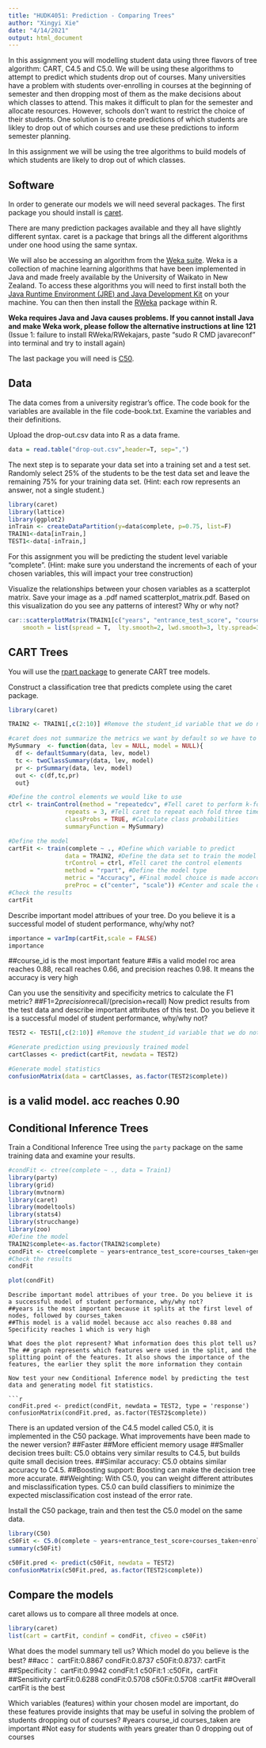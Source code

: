 ```yaml
---
title: "HUDK4051: Prediction - Comparing Trees"
author: "Xingyi Xie"
date: "4/14/2021"
output: html_document
---
```


In this assignment you will modelling student data using three flavors of tree algorithm: CART, C4.5 and C5.0. We will be using these algorithms to attempt to predict which students drop out of courses. Many universities have a problem with students over-enrolling in courses at the beginning of semester and then dropping most of them as the make decisions about which classes to attend. This makes it difficult to plan for the semester and allocate resources. However, schools don't want to restrict the choice of their students. One solution is to create predictions of which students are likley to drop out of which courses and use these predictions to inform semester planning. 

In this assignment we will be using the tree algorithms to build models of which students are likely to drop out of which classes. 

## Software

In order to generate our models we will need several packages. The first package you should install is [caret](https://cran.r-project.org/web/packages/caret/index.html).

There are many prediction packages available and they all have slightly different syntax. caret is a package that brings all the different algorithms under one hood using the same syntax. 

We will also be accessing an algorithm from the [Weka suite](https://www.cs.waikato.ac.nz/~ml/weka/). Weka is a collection of machine learning algorithms that have been implemented in Java and made freely available by the University of Waikato in New Zealand. To access these algorithms you will need to first install both the [Java Runtime Environment (JRE) and Java Development Kit](http://www.oracle.com/technetwork/java/javase/downloads/jre9-downloads-3848532.html) on your machine. You can then then install the [RWeka](https://cran.r-project.org/web/packages/RWeka/index.html) package within R.

**Weka requires Java and Java causes problems. If you cannot install Java and make Weka work, please follow the alternative instructions at line 121**
(Issue 1: failure to install RWeka/RWekajars, paste "sudo R CMD javareconf" into terminal and try to install again)

The last package you will need is [C50](https://cran.r-project.org/web/packages/C50/index.html).

## Data

The data comes from a university registrar's office. The code book for the variables are available in the file code-book.txt. Examine the variables and their definitions.

Upload the drop-out.csv data into R as a data frame. 

```r
data = read.table("drop-out.csv",header=T, sep=",")
```

The next step is to separate your data set into a training set and a test set. Randomly select 25% of the students to be the test data set and leave the remaining 75% for your training data set. (Hint: each row represents an answer, not a single student.)

```r
library(caret)
library(lattice)
library(ggplot2)
inTrain <- createDataPartition(y=data$complete, p=0.75, list=F)
TRAIN1<-data[inTrain,]
TEST1<-data[-inTrain,]
```

For this assignment you will be predicting the student level variable "complete". 
(Hint: make sure you understand the increments of each of your chosen variables, this will impact your tree construction)

Visualize the relationships between your chosen variables as a scatterplot matrix.  Save your image as a .pdf named scatterplot_matrix.pdf. Based on this visualization do you see any patterns of interest? Why or why not?

```r
car::scatterplotMatrix(TRAIN1[c("years", "entrance_test_score", "courses_taken")], 
    smooth = list(spread = T,  lty.smooth=2, lwd.smooth=3, lty.spread=3, lwd.spread=2))
```

## CART Trees

You will use the [rpart package](https://cran.r-project.org/web/packages/rpart/rpart.pdf) to generate CART tree models.

Construct a classification tree that predicts complete using the caret package.

```r
library(caret)

TRAIN2 <- TRAIN1[,c(2:10)] #Remove the student_id variable that we do not want to use in the model

#caret does not summarize the metrics we want by default so we have to modify the output
MySummary  <- function(data, lev = NULL, model = NULL){
  df <- defaultSummary(data, lev, model)
  tc <- twoClassSummary(data, lev, model)
  pr <- prSummary(data, lev, model)
  out <- c(df,tc,pr)
  out}

#Define the control elements we would like to use
ctrl <- trainControl(method = "repeatedcv", #Tell caret to perform k-fold cross validation
                repeats = 3, #Tell caret to repeat each fold three times
                classProbs = TRUE, #Calculate class probabilities
                summaryFunction = MySummary)

#Define the model
cartFit <- train(complete ~ ., #Define which variable to predict 
                data = TRAIN2, #Define the data set to train the model on
                trControl = ctrl, #Tell caret the control elements
                method = "rpart", #Define the model type
                metric = "Accuracy", #Final model choice is made according to sensitivity
                preProc = c("center", "scale")) #Center and scale the data to minimize the 
#Check the results
cartFit
```


Describe important model attribues of your tree. Do you believe it is a successful model of student performance, why/why not?
```r
importance = varImp(cartFit,scale = FALSE)
importance
```
##course_id is the most important feature
##is a valid model roc area reaches 0.88, recall reaches 0.66, and precision reaches 0.98. It means the accuracy is very high

Can you use the sensitivity and specificity metrics to calculate the F1 metric?
##F1=2*precision*recall/(precision+recall)
Now predict results from the test data and describe important attributes of this test. Do you believe it is a successful model of student performance, why/why not?

```r
TEST2 <- TEST1[,c(2:10)] #Remove the student_id variable that we do not want to use in the model

#Generate prediction using previously trained model
cartClasses <- predict(cartFit, newdata = TEST2)

#Generate model statistics
confusionMatrix(data = cartClasses, as.factor(TEST2$complete))

```
## is a valid model. acc reaches 0.90
## Conditional Inference Trees

Train a Conditional Inference Tree using the `party` package on the same training data and examine your results.
```r
#condFit <- ctree(complete ~ ., data = Train1)
library(party)
library(grid)
library(mvtnorm)
library(caret)
library(modeltools)
library(stats4) 
library(strucchange)
library(zoo)
#Define the model
TRAIN2$complete<-as.factor(TRAIN2$complete)
condFit <- ctree(complete ~ years+entrance_test_score+courses_taken+gender, data = TRAIN2)
#Check the results
condFit
```

```r
plot(condFit)
```
```
Describe important model attribues of your tree. Do you believe it is a successful model of student performance, why/why not?
##years is the most important because it splits at the first level of nodes, followed by courses_taken 
##This model is a valid model because acc also reaches 0.88 and Specificity reaches 1 which is very high

What does the plot represent? What information does this plot tell us?
The ## graph represents which features were used in the split, and the splitting point of the features. It also shows the importance of the features, the earlier they split the more information they contain

Now test your new Conditional Inference model by predicting the test data and generating model fit statistics.

```r
condFit.pred <- predict(condFit, newdata = TEST2, type = 'response')
confusionMatrix(condFit.pred, as.factor(TEST2$complete))
```

There is an updated version of the C4.5 model called C5.0, it is implemented in the C50 package. What improvements have been made to the newer version? 
##Faster
##More efficient memory usage
##Smaller decision trees built: C5.0 obtains very similar results to C4.5, but builds quite small decision trees.
##Similar accuracy: C5.0 obtains similar accuracy to C4.5.
##Boosting support: Boosting can make the decision tree more accurate.
##Weighting: With C5.0, you can weight different attributes and misclassification types. C5.0 can build classifiers to minimize the expected misclassification cost instead of the error rate.

Install the C50 package, train and then test the C5.0 model on the same data.

```r
library(C50)
c50Fit <- C5.0(complete ~ years+entrance_test_score+courses_taken+enroll_date_time+international+online+gender, data = TRAIN2)
summary(c50Fit)
```
```r
c50Fit.pred <- predict(c50Fit, newdata = TEST2)
confusionMatrix(c50Fit.pred, as.factor(TEST2$complete))
```


## Compare the models

caret allows us to compare all three models at once.

```r
library(caret)
list(cart = cartFit, condinf = condFit, cfiveo = c50Fit)
```
What does the model summary tell us? Which model do you believe is the best?
##acc： cartFit:0.8867  condFit:0.8737 c50Fit:0.8737: cartFit
##Specificity： cartFit:0.9942  condFit:1 c50Fit:1 :c50Fit，cartFit
##Sensitivity   cartFit:0.6288  condFit:0.5708 c50Fit:0.5708 :cartFit
##Overall cartFit is the best 


Which variables (features) within your chosen model are important, do these features provide insights that may be useful in solving the problem of students dropping out of courses?
#years course_id courses_taken are important
#Not easy for students with years greater than 0 dropping out of courses

